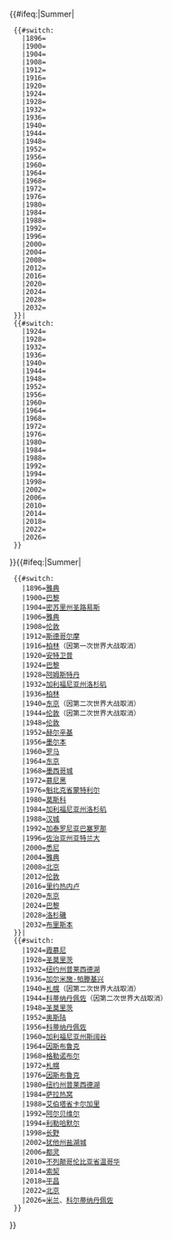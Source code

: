 <span class="country-name">{{#ifeq:{{{2|}}}|Summer|
  {{#switch:{{{1|}}}
    |1896={{flag|GRE|old}}
    |1900={{flag|FRA}}
    |1904={{flag|USA|1896}}
    |1908={{flag|GBR}}
    |1912={{flag|SWE}}
    |1916={{flag|GER|empire}}
    |1920={{flag|BEL|state}}
    |1924={{flag|FRA}}
    |1928={{flag|NED}}
    |1932={{flag|USA|1912}}
    |1936={{flag|GER|Nazi}}
    |1940=
    |1944={{flag|GBR}}
    |1948={{flag|GBR}}
    |1952={{flag|FIN}}
    |1956={{flag|AUS}}
    |1960={{flag|ITA}}
    |1964={{flag|JPN|1870}}
    |1968={{flag|MEX}}
    |1972={{flag|FRG}}
    |1976={{flag|CAN}}
    |1980={{flag|URS|1955}}
    |1984={{flag|USA}}
    |1988={{flag|KOR|1949}}
    |1992={{flag|ESP}}
    |1996={{flag|USA}}
    |2000={{flag|AUS}}
    |2004={{flag|GRE}}
    |2008={{flag|CHN}}
    |2012={{flag|GBR}}
    |2016={{flag|BRA}}
    |2020={{flag|JPN}}
    |2024={{flag|FRA}}
    |2028={{flag|USA}}
    |2032={{flag|AUS}}
  }}|
  {{#switch:{{{1|}}}
    |1924={{flag|FRA}}
    |1928={{flag|SUI}}
    |1932={{flag|USA|1912}}
    |1936={{flag|GER|Nazi}}
    |1940={{flag|JPN|alt}}
    |1944={{flag|ITA|1861}}
    |1948={{flag|SUI}}
    |1952={{flag|NOR}}
    |1956={{flag|ITA}}
    |1960={{flag|USA|1959}}
    |1964={{flag|AUT}}
    |1968={{flag|FRA}}
    |1972={{flag|JPN|alt}}
    |1976={{flag|AUT}}
    |1980={{flag|USA}}
    |1984={{flag|YUG}}
    |1988={{flag|CAN}}
    |1992={{flag|FRA}}
    |1994={{flag|NOR}}
    |1998={{flag|JPN|alt}}
    |2002={{flag|USA}}
    |2006={{flag|ITA}}
    |2010={{flag|CAN}}
    |2014={{flag|RUS}}
    |2018={{flag|KOR}}
    |2022={{flag|CHN}}
    |2026={{flag|ITA}}
  }}
}}</span><span class="locality">{{#ifeq:{{{2|}}}|Summer|
  {{#switch:{{{1|}}}
    |1896=[[雅典]]
    |1900=[[巴黎]]
    |1904=[[密苏里州]][[圣路易斯 (密苏里州)|圣路易斯]]
    |1906=[[雅典]]
    |1908=[[伦敦]]
    |1912=[[斯德哥尔摩]]
    |1916=[[柏林]]（因第一次世界大战取消）
    |1920=[[安特卫普]]
    |1924=[[巴黎]]
    |1928=[[阿姆斯特丹]]
    |1932=[[加利福尼亚州]][[洛杉矶]]
    |1936=[[柏林]]
    |1940=[[东京都|东京]]（因第二次世界大战取消）
    |1944=[[伦敦]]（因第二次世界大战取消）
    |1948=[[伦敦]]
    |1952=[[赫尔辛基]]
    |1956=[[墨尔本]]
    |1960=[[罗马]]
    |1964=[[东京都|东京]]
    |1968=[[墨西哥城]]
    |1972=[[慕尼黑]]
    |1976=[[魁北克|魁北克省]][[蒙特利尔]]
    |1980=[[莫斯科]]
    |1984=[[加利福尼亚州]][[洛杉矶]]
    |1988=[[首尔|汉城]]
    |1992=[[加泰罗尼亚]][[巴塞罗那]]
    |1996=[[佐治亚州]][[亚特兰大]]
    |2000=[[悉尼]]
    |2004=[[雅典]]
    |2008=[[北京]]
    |2012=[[伦敦]]
    |2016=[[里约热内卢]]
    |2020=[[东京都|东京]]
    |2024=[[巴黎]]
    |2028=[[洛杉磯]]
    |2032=[[布里斯本]]
  }}|
  {{#switch:{{{1|}}}
    |1924=[[霞慕尼]]
    |1928=[[圣莫里茨]]
    |1932=[[纽约州]][[普莱西德湖]]
    |1936=[[加尔米施-帕滕基兴]]
    |1940=[[札幌]]（因第二次世界大战取消）
    |1944=[[科蒂纳丹佩佐]]（因第二次世界大战取消）
    |1948=[[圣莫里茨]]
    |1952=[[奥斯陆]]
    |1956=[[科蒂纳丹佩佐]]
    |1960=[[加利福尼亚州]][[斯阔谷滑雪渡假胜地|斯阔谷]]
    |1964=[[因斯布鲁克]]
    |1968=[[格勒诺布尔]]
    |1972=[[札幌]]
    |1976=[[因斯布鲁克]]
    |1980=[[纽约州]][[普莱西德湖]]
    |1984=[[萨拉热窝]]
    |1988=[[艾伯塔|艾伯塔省]][[卡尔加里]]
    |1992=[[阿尔贝维尔]]
    |1994=[[利勒哈默尔]]
    |1998=[[长野市|长野]]
    |2002=[[犹他州]][[盐湖城]]
    |2006=[[都灵]]
    |2010=[[不列颠哥伦比亚|不列颠哥伦比亚省]][[温哥华]]
    |2014=[[索契]]
    |2018=[[平昌郡|平昌]]
    |2022=[[北京]]
    |2026=[[米兰]]、[[科尔蒂纳丹佩佐]]
  }}
}}</span>